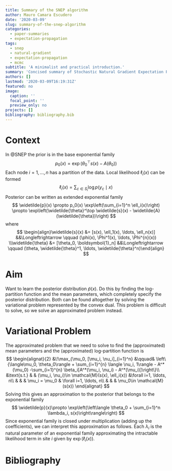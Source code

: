 ```yaml
---
title: Summary of the SNEP algorithm
author: Mauro Camara Escudero
date: '2020-03-09'
slug: summary-of-the-snep-algorithm
categories:
  - paper-summaries
  - expectation-propagation
tags:
  - snep
  - natural-gradient
  - expectation-propagation
  - mcmc
subtitle: 'A minimalist and practical introduction.'
summary: 'Concised summary of Stochastic Natural Gradient Expectation Propagation algorithm by Hasenclever et al.'
authors: []
lastmod: '2020-03-09T16:19:31Z'
featured: no
image:
  caption: ''
  focal_point: ''
  preview_only: no
projects: []
bibliography: bibliography.bib
---
```

\DeclareMathOperator*{\argmin}{arg\,min}
\newcommand{\vect}[1]{\boldsymbol{\mathbf{#1}}}
\newcommand{\vd}{\vect{d}}
\newcommand{\vtheta}{\vect{\theta}}
\newcommand{\nc}[2]{\newcommand{#1}{#2}}
\nc{\eval}{\biggr\rvert}

<!-- # The SNEP Algorithm in a Nutshell -->
# Context
In @SNEP the prior is in the base exponential family
$$
p_0(x) = \exp(\theta_0^\top s(x) - A(\theta_0))
$$
Each node $i=1, \ldots, n$ has a partition of the data. Local likelihood $\ell_i(x)$ can be formed
$$
\ell_i(x) =\sum_{c\in S_i} \log p(y_c \mid x)
$$
Posterior can be written as extended exponential family
$$
\widetilde{p}(x) \propto p_0(x) \exp\left(\sum_{i=1}^n \ell_i(x)\right) \propto \exp\left(\widetilde{\theta}^\top \widetilde{s}(x) - \widetilde{A}(\widetilde{\theta})\right)
$$
where
$$
\begin{align}\widetilde{s}(x) &= [s(x), \ell_1(x), \ldots, \ell_n(x)]  &&\Longleftrightarrow \qquad (\phi(x), \Phi^1(x), \ldots, \Phi^{n}(x)) \\\widetilde{\theta} &= [\theta_0, \boldsymbol{1}_n] &&\Longleftrightarrow \qquad (\theta, \widetilde{\theta}^1, \ldots, \widetilde{\theta}^n)\end{align}
$$

# Aim
Want to learn the posterior distribution $\widetilde{p}(x)$. Do this by finding the log-partition function and the mean parameters, which completely specify the posterior distribution. Both can be found altogether by solving the variational problem represented by the convex dual. This problem is difficult to solve, so we solve an approximated problem instead.

# Variational Problem
The approximated problem that we need to solve to find the (approximated) mean parameters and the (approximated) log-partition function is
$$
\begin{alignat}{2}
    &\!\max_{\mu_0, [\mu_i, \nu_i]_{i=1}^n}       &\qquad& \left\{\langle\mu_0, \theta_0\rangle + \sum_{i=1}^{n} \langle \nu_i, 1\rangle  - A^*(\mu_0) -\sum_{i=1}^{n} \beta_i[A^*(\mu_i, \nu_i) - A^*(\mu_i)]\right\}\\
    &\text{s.t.} &      & (\mu_i, \nu_i)\in \mathcal{M}(s(x), \ell_i(x)) &\forall i=1, \ldots, n\\
    &            &      & \mu_i = \mu_0  & \forall i=1, \ldots, n\\
    &            &      & \mu_0\in \mathcal{M}(s(x))
\end{alignat}
$$
Solving this gives an approximation to the posterior that belongs to the exponential family
$$
\widetilde{p}(x)\propto \exp\left(\left\langle \theta_0 + \sum_{i=1}^n \lambda_i, s(x)\right\rangle\right)
$$
Since exponential family is closed under multiplication (adding up the coefficients), we can interpret this approximation as follows. Each $\lambda_i$ is the natural parameter of an exponential family approximating the intractable likelihood term in site $i$ given by $\exp(\ell_i(x))$.


<!-- # Introduction -->
<!-- Computation of posterior in Bayesian model is intractable. Approximate schemes include -->

<!-- - Variational Inference [@ExpFamVarInf] -->
<!-- - Markov Chain Monte Carlo [@MCMCPractice] -->
<!-- - Sequential Monte Carlo [@SMCPractice] -->

<!-- SNEP builds on top of the Expectation Propagation method developed by @PosteriorSamplingMomentSharing, because the latter method was found to perform poorly on complex models such as Bayesian Deep Neural Networks. -->

<!-- >need to add diagram of algorithm -->

<!-- # Problem Set-up and Background -->
<!-- ### Prior, Likelihood and Posterior -->
<!-- **Prior** is in the base exponential family -->
<!-- $$ -->
<!-- p_0(x) = \exp(\theta_0^\top s(x) - A(\theta_0)) -->
<!-- $$ -->
<!-- And on each node $i=1, \ldots, n$ there is a **log likelihood term** -->
<!-- $$ -->
<!-- \ell_i(x) =\sum_{c\in S_i} \log p(y_c \mid x) -->
<!-- $$ -->
<!-- Then the **posterior** can be written as part of the _extended exponential family_  -->
<!-- $$ -->
<!-- \widetilde{p}(x) \propto p_0(x) \exp\left(\sum_{i=1}^n \ell_i(x)\right) \propto \exp\left(\widetilde{\theta}^\top \widetilde{s}(x) - \widetilde{A}(\widetilde{\theta})\right) -->
<!-- $$ -->
<!-- where -->
<!-- $$ -->
<!-- \begin{align}\widetilde{s}(x) &= [s(x), \ell_1(x), \ldots, \ell_n(x)]  &&\Longleftrightarrow \qquad (\phi(x), \Phi^1(x), \ldots, \Phi^{n}(x)) \\\widetilde{\theta} &= [\theta_0, \boldsymbol{1}_n] &&\Longleftrightarrow \qquad (\theta, \widetilde{\theta}^1, \ldots, \widetilde{\theta}^n)\end{align} -->
<!-- $$ -->

<!-- ### Extended and Augmented Variational Problem -->
<!-- The _extended_ variational problem to be solved is -->
<!-- $$ -->
<!-- \max_{\widetilde{\mu}\in\widetilde{\mathcal{M}}} \widetilde{\theta}^\top \widetilde{\mu} - \widetilde{A}^*(\widetilde{\mu}) -->
<!-- $$ -->
<!-- This can be **relaxed** by  -->

<!-- - optimizing over an _outer bound_ of $\widetilde{\mathcal{M}}$ and  -->
<!-- - approximating $-\widetilde{A}^*(\widetilde{\mu})$ with a _term-by-term approximation_  -->

<!-- Leading to the following **optimization problem** -->
<!-- $$ -->
<!-- \begin{alignat}{2} -->
<!--     &\!\max_{\mu_0, [\mu_i, \nu_i]_{i=1}^n}       &\qquad& \left\{\langle\mu_0, \theta_0\rangle + \sum_{i=1}^{n} \langle \nu_i, 1\rangle  - A^*(\mu_0) -\sum_{i=1}^{n} \beta_i[A^*(\mu_i, \nu_i) - A^*(\mu_i)]\right\}\\ -->
<!--     &\text{s.t.} &      & (\mu_i, \nu_i)\in \mathcal{M}(s(x), \ell_i(x)) &\forall i=1, \ldots, n\\ -->
<!--     &            &      & \mu_i = \mu_0  & \forall i=1, \ldots, n\\ -->
<!--     &            &      & \mu_0\in \mathcal{M}(s(x)) -->
<!-- \end{alignat} -->
<!-- $$ -->

<!-- ### Solving the Optimization Problem -->

<!-- This is solved by forming the **Lagrangian** for the equality conditions -->
<!-- $$ -->
<!-- L = \langle\mu_0, \theta_0\rangle + \sum_{i=1}^{n} \langle \nu_i, 1\rangle  - A^*(\mu_0) -\sum_{i=1}^{n} \beta_i[A^*(\mu_i, \nu_i) - A^*(\mu_i)] - \sum_{i=1}^n\langle\lambda_i, \mu_i-\mu_0\rangle -->
<!-- $$ -->
<!-- find its derivatives and setting them to zero. -->
<!-- $$ -->
<!-- \begin{align} -->
<!-- 	\nabla_{\mu_0}L  -->
<!-- 	&= \theta_0-\nabla_{\mu_0}A^*(\mu_0) + \sum_{i=1}^n \lambda_i  -->
<!-- 	&&\implies  \nabla_{\mu_0} A^*(\mu_0)  -->
<!-- 	=&&& \theta_0 + \sum_{i=1}^n \lambda_i \\ -->
<!-- 	\nabla_{\lambda_j} L  -->
<!-- 	&= \mu_0 - \mu_j  -->
<!-- 	&&\implies \mu_j  -->
<!-- 	=&&& \mu_0 \\ -->
<!-- 	\nabla_{\mu_j} L  -->
<!-- 	&= -\beta_j\nabla_{\mu_j}A^*(\mu_j, \nu_j) + \beta_j \nabla_{\mu_j}A^*(\mu_j) - \lambda_j  -->
<!-- 	&&\implies \nabla_{\mu_j} A^*(\mu_j, \nu_j)  -->
<!-- 	=&&& \theta_0  + \sum_{i=1}^n \lambda_i - \frac{\lambda_j}{\beta_j} \\ -->
<!-- 	\nabla_{\nu_j} L  -->
<!-- 	&= 1 - \beta_j\nabla_{\nu_j}A^*(\mu_j, \nu_j)  -->
<!-- 	&&\implies \nabla_{\nu_j} A^*(\mu_j, \nu_j)  -->
<!-- 	=&&& \frac{1}{\beta_j} -->
<!-- \end{align} -->
<!-- $$ -->

<!-- ### Interpreting the Solutions -->

<!-- **Posterior** can be approximated by -->
<!-- $$ -->
<!-- \widetilde{p}(x)\propto \exp\left(\left\langle \theta_0 + \sum_{i=1}^n \lambda_i, s(x)\right\rangle\right) -->
<!-- $$ -->
<!-- Basically each $\lambda_i$ is the natural parameter of an exponential family approximating the intractable likelihood term in site $i$ given by $\exp(\ell_i(x))$.  -->
<!-- The **tilted** distribution at site $i$ corresponds to the $(s(x), \ell_i(x))$-Exponential Family and thus is given by -->
<!-- $$ -->
<!-- \begin{align} -->
<!-- p_i(x) &\propto \exp\left(\left\langle \left[\theta_0 + \sum_{j=1}^n \lambda_j - \frac{\lambda_i}{\beta_i}, \frac{1}{\beta_i}\right] , [s(x), \ell_i(x)]\right\rangle\right) \\ -->
<!-- & \propto \exp\left(\left\langle \theta_0 + \sum_{j=1}^n \lambda_j - \frac{\lambda_i}{\beta_i}, s(x) \right\rangle + \left\langle \frac{1}{\beta_i}, \ell_i(x)\right\rangle\right) -->
<!-- \end{align} -->
<!-- $$ -->


<!-- # Mathematical Background -->
<!-- ### Natural Gradient Descent -->
<!-- - **Fisher Information Matrix**: Measures the curvature of $\ell(\theta\mid x)$. Often used as replacement of $H_{\ell(\theta\mid x)}$ in second order optimization methods. -->
<!--   - **Variance** of the score (gradient of log-likelihood) $F = \mathbb{E}_{\mathcal{L}(\theta\mid x)}\left[\nabla_\theta\ell(\theta\mid x)\,\nabla_\theta\ell(\theta\mid x)^\top\right]$ -->
<!--   - Negative expected **Hessian** for the log-likelihood $F = -\mathbb{E}_{\mathcal{L}(\theta\mid x)}\left[H_{\ell(\theta\mid x)}\right]$ -->
<!--   - Hessian (with respect to $\theta'$) of the **KL divergence** between $\mathcal{L}(\theta\mid x)$ and $\mathcal{L}(\theta'\mid x)$ evaluated at $\theta' = \theta$. -->
<!--   $$ -->
<!--   F = \nabla_{\theta'}\text{KL}(\mathcal{L}(\theta\mid x) \parallel \mathcal{L}(\theta'\mid x)\eval_{\theta' = \theta} -->
<!--   $$ -->
<!-- - **Steepest Descent**: Steepest direction minimizing $-\ell(\theta\mid x)$ is the solution of an optimization problem depending on the norm $\parallel \vd \parallel$. Different norms dive different solutions -->
<!-- $$ -->
<!-- \vd^* = \arg \min_{\vd\,:\, \parallel \vd \parallel = 1} -\nabla_\theta \ell(\theta \mid x)^\top \vd -->
<!-- $$ -->

<!-- - **Natural Gradient**: Use KL-divergence as a "metric" in the distribution space. Although asymmetric, as $\vd$ goes to zero, KL approximately symmetric. Steepest descent direction  $\vd^* = -F^{-1}\nabla_\theta \ell(\theta\mid x)$ is the solution of -->
<!-- $$ -->
<!-- \vd^* = \arg\min_{\vd \,:\, \text{KL}(\mathcal{L}(\theta) \parallel \mathcal{L}(\theta')) = c} -\nabla_\theta \ell(\theta \mid x)^\top \vd -->
<!-- $$ -->




# Bibliography
